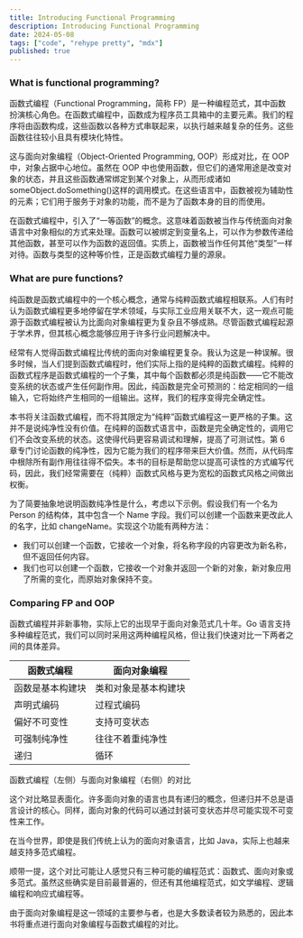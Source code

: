 ```yaml
---
title: Introducing Functional Programming
description: Introducing Functional Programming
date: 2024-05-08
tags: ["code", "rehype pretty", "mdx"]
published: true
---
```


### What is functional programming?

函数式编程（Functional Programming，简称 FP）是一种编程范式，其中函数扮演核心角色。在函数式编程中，函数成为程序员工具箱中的主要元素。我们的程序将由函数构成，这些函数以各种方式串联起来，以执行越来越复杂的任务。这些函数往往较小且具有模块化特性。

这与面向对象编程（Object-Oriented Programming, OOP）形成对比，在 OOP 中，对象占据中心地位。虽然在 OOP 中也使用函数，但它们的通常用途是改变对象的状态，并且这些函数通常绑定到某个对象上，从而形成诸如 someObject.doSomething()这样的调用模式。在这些语言中，函数被视为辅助性的元素；它们用于服务于对象的功能，而不是为了函数本身的目的而使用。

在函数式编程中，引入了“一等函数”的概念。这意味着函数被当作与传统面向对象语言中对象相似的方式来处理。函数可以被绑定到变量名上，可以作为参数传递给其他函数，甚至可以作为函数的返回值。实质上，函数被当作任何其他“类型”一样对待。函数与类型的这种等价性，正是函数式编程力量的源泉。

### What are pure functions?

纯函数是函数式编程中的一个核心概念，通常与纯粹函数式编程相联系。人们有时认为函数式编程更多地停留在学术领域，与实际工业应用关联不大，这一观点可能源于函数式编程被认为比面向对象编程更为复杂且不够成熟。尽管函数式编程起源于学术界，但其核心概念能够应用于许多行业问题解决中。

经常有人觉得函数式编程比传统的面向对象编程更复杂。我认为这是一种误解。很多时候，当人们提到函数式编程时，他们实际上指的是纯粹的函数式编程。纯粹的函数式程序是函数式编程的一个子集，其中每个函数都必须是纯函数——它不能改变系统的状态或产生任何副作用。因此，纯函数是完全可预测的：给定相同的一组输入，它将始终产生相同的一组输出。这样，我们的程序变得完全确定性。

本书将关注函数式编程，而不将其限定为“纯粹”函数式编程这一更严格的子集。这并不是说纯净性没有价值。在纯粹的函数式语言中，函数是完全确定性的，调用它们不会改变系统的状态。这使得代码更容易调试和理解，提高了可测试性。第 6 章专门讨论函数的纯净性，因为它能为我们的程序带来巨大价值。然而，从代码库中根除所有副作用往往得不偿失。本书的目标是帮助您以提高可读性的方式编写代码，因此，我们经常需要在（纯粹）函数式风格与更为宽松的函数式风格之间做出权衡。

为了简要抽象地说明函数纯净性是什么，考虑以下示例。假设我们有一个名为 Person 的结构体，其中包含一个 Name 字段。我们可以创建一个函数来更改此人的名字，比如 changeName。实现这个功能有两种方法：

- 我们可以创建一个函数，它接收一个对象，将名称字段的内容更改为新名称，但不返回任何内容。
- 我们也可以创建一个函数，它接收一个对象并返回一个新的对象，新对象应用了所需的变化，而原始对象保持不变。

### Comparing FP and OOP

函数式编程并非新事物，实际上它的出现早于面向对象范式几十年。Go 语言支持多种编程范式，我们可以同时采用这两种编程风格，但让我们快速对比一下两者之间的具体差异。

| 函数式编程       | 面向对象编程         |
| ---------------- | -------------------- |
| 函数是基本构建块 | 类和对象是基本构建块 |
| 声明式编码       | 过程式编码           |
| 偏好不可变性     | 支持可变状态         |
| 可强制纯净性     | 往往不着重纯净性     |
| 递归             | 循环                 |

函数式编程（左侧）与面向对象编程（右侧）的对比

这个对比略显表面化。许多面向对象的语言也具有递归的概念，但递归并不总是语言设计的核心。同样，面向对象的代码可以通过封装可变状态并尽可能实现不可变性来工作。

在当今世界，即使是我们传统上认为的面向对象语言，比如 Java，实际上也越来越支持多范式编程。

顺带一提，这个对比可能让人感觉只有三种可能的编程范式：函数式、面向对象或多范式。虽然这些确实是目前最普遍的，但还有其他编程范式，如文学编程、逻辑编程和响应式编程等。

由于面向对象编程是这一领域的主要参与者，也是大多数读者较为熟悉的，因此本书将重点进行面向对象编程与函数式编程的对比。
